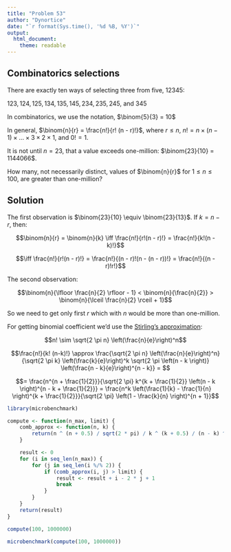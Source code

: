 ```yaml
---
title: "Problem 53"
author: "Dynortice"
date: "`r format(Sys.time(), '%d %B, %Y')`"
output:
  html_document:
    theme: readable
---
```

## Combinatorics selections

There are exactly ten ways of selecting three from five, $12345$:

$123, 124, 125, 134, 135, 145, 234, 235, 245$, and $345$

In combinatorics, we use the notation, $\binom{5}{3} = 10$

In general, $\binom{n}{r} = \frac{n!}{r! (n - r)!}$, where $r \le n$, $n! = n \times (n - 1) \times ... \times 3 \times 2 \times 1$, and $0! = 1$.

It is not until $n = 23$, that a value exceeds one-million: $\binom{23}{10} = 1144066$.

How many, not necessarily distinct, values of $\binom{n}{r}$ for $1 \le n \le 100$, are greater than one-million?

## Solution

The first observation is $\binom{23}{10} \equiv \binom{23}{13}$. If $k = n - r$, then:

$$\binom{n}{r} = \binom{n}{k} \iff \frac{n!}{r!(n - r)!} = \frac{n!}{k!(n - k)!}$$

$$\iff \frac{n!}{r!(n - r)!} = \frac{n!}{(n - r)!(n - (n - r))!} = \frac{n!}{(n - r)!r!}$$

The second observation:

$$\binom{n}{\lfloor \frac{n}{2} \rfloor - 1} < \binom{n}{\frac{n}{2}} > \binom{n}{\lceil \frac{n}{2} \rceil + 1}$$

So we need to get only first $r$ which with $n$ would be more than one-million.

For getting binomial coefficient we'd use the [Stirling's approximation](https://en.wikipedia.org/wiki/Stirling%27s_approximation):

$$n! \sim \sqrt{2 \pi n} \left(\frac{n}{e}\right)^n$$

$$\frac{n!}{k! (n-k)!} \approx \frac{\sqrt{2 \pi n} \left(\frac{n}{e}\right)^n}{\sqrt{2 \pi k} \left(\frac{k}{e}\right)^k \sqrt{2 \pi \left(n - k \right)} \left(\frac{n - k}{e}\right)^{n - k}} = $$

$$= \frac{n^{n + \frac{1}{2}}}{\sqrt{2 \pi} k^{k + \frac{1}{2}} \left(n - k \right)^{n - k + \frac{1}{2}}} = \frac{n^k \left(\frac{1}{k} - \frac{1}{n} \right)^{k + \frac{1}{2}}}{\sqrt{2 \pi} \left(1 - \frac{k}{n} \right)^{n + 1}}$$
```r
library(microbenchmark)
```
```r
compute <- function(n_max, limit) {
    comb_approx <- function(n, k) {
        return(n ^ (n + 0.5) / sqrt(2 * pi) / k ^ (k + 0.5) / (n - k) ^ (n - k + 0.5))
    }

    result <- 0
    for (i in seq_len(n_max)) {
        for (j in seq_len(i %/% 2)) {
            if (comb_approx(i, j) > limit) {
                result <- result + i - 2 * j + 1
                break
            }
        }
    }
    return(result)
}
```
```r
compute(100, 1000000)
```
```r
microbenchmark(compute(100, 1000000))
```
